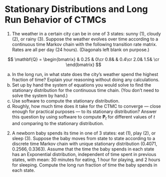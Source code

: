 # Stationary Distributions and Long Run Behavior of CTMCs {.unnumbered}



(@) The weather in a certain city can be in one of 3 states: sunny (1), cloudy (2), or rainy (3).
Suppose the weather evolves over time according to a continuous time Markov chain with the following transition rate matrix.
Rates are all per day (24 hours).
(Diagonals left blank on purpose.)

$$
\mathbf{Q} = 
\begin{bmatrix}
	 & 0.25 & 0\cr
	 0.8& & 0.4\cr
	 2.0& 1.5& \cr	
\end{bmatrix}
$$

a. In the long run, in what state does the city's weather spend the highest fraction of time?
Explain your reasoning without doing any calculations.
a. Set up by hand the system of equations you would solve to find the stationary distribution for the continuous time chain.
(You don't need to solve the system by hand.)
a. Use software to compute the stationary distribution.
a. Roughly, how much time does it take for the CTMC to converge --- close enough for practical purposes --- to its stationary distribution?
Answer this question by using software to compute $\textbf{P}_t$ for different values of $t$ and comparing to the stationary distribution.


(@) A newborn baby spends its time in one of 3 states: eat (1), play (2), or sleep (3).
Suppose the baby moves from state to state according to a discrete time Markov chain with unique stationary distribution $(0.4071, 0.2566, 0.3363)$.
Assume that the time the baby  spends in each state has an Exponential distribution, independent of time spent in previous states, with mean: 30 minutes for eating, 1 hour for playing, and 2 hours for sleeping.
Compute the long run fraction of time the baby spends in each state.
